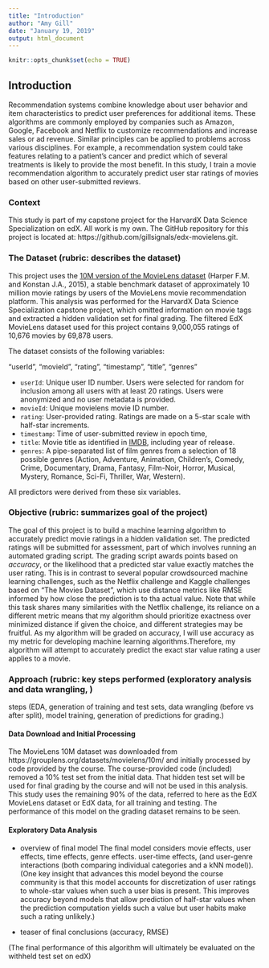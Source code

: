 ```yaml
---
title: "Introduction"
author: "Amy Gill"
date: "January 19, 2019"
output: html_document
---
```


```r
knitr::opts_chunk$set(echo = TRUE)
```

## Introduction

Recommendation systems combine knowledge about user behavior and item characteristics to predict user preferences for additional items. These algorithms are commonly employed by companies such as Amazon, Google, Facebook and Netflix to customize recommendations and increase sales or ad revenue. Similar principles can be applied to problems across various disciplines. For example, a recommendation system could take features relating to a patient's cancer and predict which of several treatments is likely to provide the most benefit. In this study, I train a movie recommendation algorithm to accurately predict user star ratings of movies based on other user-submitted reviews.



### Context

This study is part of my capstone project for the HarvardX Data Science Specialization on edX. All work is my own. The GitHub repository for this project is located at: https://github.com/gillsignals/edx-movielens.git.



### The Dataset (rubric: describes the dataset)

This project uses the [10M version of the MovieLens dataset](https://grouplens.org/datasets/movielens/10m/) (Harper F.M. and Konstan J.A., 2015), a stable benchmark dataset of approximately 10 million movie ratings by users of the MovieLens movie recommendation platform. This analysis was performed for the HarvardX Data Science Specialization capstone project, which omitted information on movie tags and extracted a hidden validation set for final grading. The filtered EdX MovieLens dataset used for this project contains 9,000,055 ratings of 10,676 movies by 69,878 users. 

The dataset consists of the following variables:

"userId", "movieId", "rating", "timestamp", "title", "genres"

* `userId`: Unique user ID number. Users were selected for random for inclusion among all users with at least 20 ratings. Users were anonymized and no user metadata is provided.
* `movieId`: Unique movielens movie ID number.
* `rating`: User-provided rating. Ratings are made on a 5-star scale with half-star increments.
* `timestamp`: Time of user-submitted review in epoch time, 
* `title`: Movie title as identified in [IMDB](http://www.imdb.com), including year of release.
* `genres`: A pipe-separated list of film genres from a selection of 18 possible genres (Action, Adventure, Animation, Children's, Comedy, Crime, Documentary, Drama, Fantasy, Film-Noir, Horror, Musical, Mystery, Romance, Sci-Fi, Thriller, War, Western).

All predictors were derived from these six variables.



### Objective (rubric: summarizes goal of the project)

The goal of this project is to build a machine learning algorithm to accurately predict movie ratings in a hidden validation set. The predicted ratings will be submitted for assessment, part of which involves running an automated grading script. The grading script awards points based on *accuracy*, or the likelihood that a predicted star value exactly matches the user rating. This is in contrast to several popular crowdsourced machine learning challenges, such as the Netflix challenge and Kaggle challenges based on "The Movies Dataset", which use distance metrics like RMSE informed by how close the prediction is to tha actual value.  Note that while this task shares many similarities with the Netflix challenge, its reliance on a different metric means that my algorithm should prioritize exactness over minimized distance if given the choice, and different strategies may be fruitful. As my algorithm will be graded on accuracy, I will use accuracy as my metric for developing machine learning algorithms.Therefore, my algorithm will attempt to accurately predict the exact star value rating a user applies to a movie.






### Approach (rubric: key steps performed (exploratory analysis and data wrangling, )

steps (EDA, generation of training and test sets, data wrangling (before vs after split), model training, generation of predictions for grading.)






#### Data Download and Initial Processing 

The MovieLens 10M dataset was downloaded from https://grouplens.org/datasets/movielens/10m/ and initially processed by code provided by the course. The course-provided code (included) removed a 10% test set from the initial data. That hidden test set will be used for final grading by the course and will not be used in this analysis. This study uses the remaining 90% of the data, referred to here as the EdX MovieLens dataset or EdX data, for all training and testing. The performance of this model on the grading dataset remains to be seen.

#### Exploratory Data Analysis











- overview of final model
The final model considers movie effects, user effects, time effects, genre effects. user-time effects, (and user-genre interactions (both comparing individual categories and a kNN model)). (One key insight that advances this model beyond the course community is that this model accounts for discretization of user ratings to whole-star values when such a user bias is present. This improves accuracy beyond models that allow prediction of half-star values when the prediction computation yields such a value but user habits make such a rating unlikely.)

- teaser of final conclusions (accuracy, RMSE)

(The final performance of this algorithm will ultimately be evaluated on the withheld test set on edX)